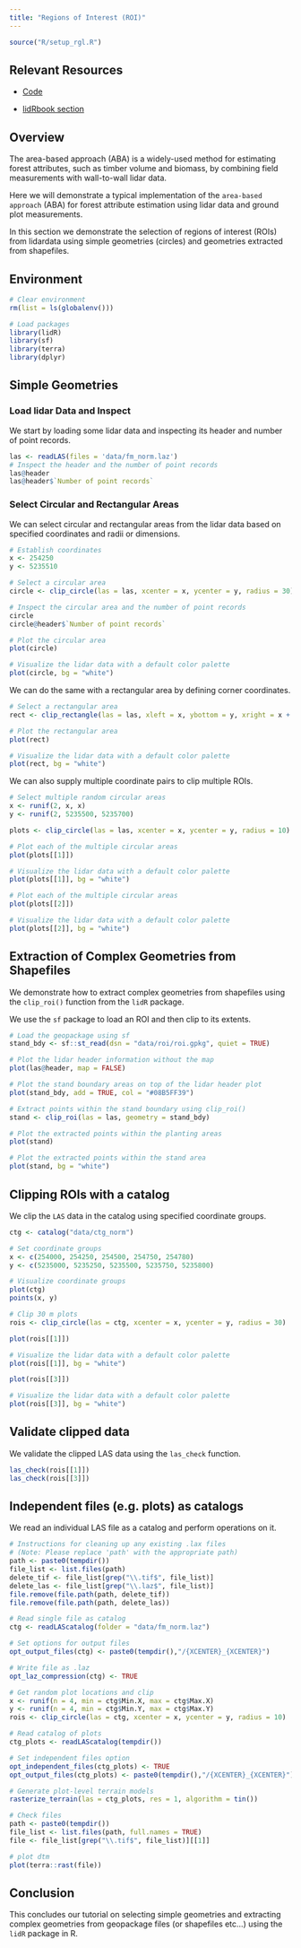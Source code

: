```yaml
---
title: "Regions of Interest (ROI)"
---
```


```r
source("R/setup_rgl.R")
```

## Relevant Resources

-   [Code](https://github.com/liamirwin/SL25_lidRtutorial/blob/master/R/05_aba_roi.R)

-   [lidRbook section](https://r-lidar.github.io/lidRbook/modelling.html)

## Overview

The area-based approach (ABA) is a widely-used method for estimating forest attributes, such as timber volume and biomass, by combining field measurements with wall-to-wall lidar data.

Here we will demonstrate a typical implementation of the `area-based approach` (ABA) for forest attribute estimation using lidar data and ground plot measurements.

In this section we demonstrate the selection of regions of interest (ROIs) from lidardata using simple geometries (circles) and geometries extracted from shapefiles.

## Environment

```r
# Clear environment
rm(list = ls(globalenv()))

# Load packages
library(lidR)
library(sf)
library(terra)
library(dplyr)
```

## Simple Geometries

### Load lidar Data and Inspect

We start by loading some lidar data and inspecting its header and number of point records.

```r
las <- readLAS(files = 'data/fm_norm.laz')
# Inspect the header and the number of point records
las@header
las@header$`Number of point records`
```

### Select Circular and Rectangular Areas

We can select circular and rectangular areas from the lidar data based on specified coordinates and radii or dimensions.

```r
# Establish coordinates
x <- 254250
y <- 5235510

# Select a circular area
circle <- clip_circle(las = las, xcenter = x, ycenter = y, radius = 30)

# Inspect the circular area and the number of point records
circle
circle@header$`Number of point records`
```

``` r
# Plot the circular area
plot(circle)
```

```r
# Visualize the lidar data with a default color palette
plot(circle, bg = "white")
```

We can do the same with a rectangular area by defining corner coordinates.

```r
# Select a rectangular area
rect <- clip_rectangle(las = las, xleft = x, ybottom = y, xright = x + 40, ytop = y + 30)
```

``` r
# Plot the rectangular area
plot(rect)
```

```r
# Visualize the lidar data with a default color palette
plot(rect, bg = "white")
```

We can also supply multiple coordinate pairs to clip multiple ROIs.

```r
# Select multiple random circular areas
x <- runif(2, x, x)
y <- runif(2, 5235500, 5235700)

plots <- clip_circle(las = las, xcenter = x, ycenter = y, radius = 10)
```

``` r
# Plot each of the multiple circular areas
plot(plots[[1]])
```

```r
# Visualize the lidar data with a default color palette
plot(plots[[1]], bg = "white")
```

``` r
# Plot each of the multiple circular areas
plot(plots[[2]])
```

```r
# Visualize the lidar data with a default color palette
plot(plots[[2]], bg = "white")
```

## Extraction of Complex Geometries from Shapefiles

We demonstrate how to extract complex geometries from shapefiles using the `clip_roi()` function from the `lidR` package.

We use the `sf` package to load an ROI and then clip to its extents.

```r
# Load the geopackage using sf
stand_bdy <- sf::st_read(dsn = "data/roi/roi.gpkg", quiet = TRUE)

# Plot the lidar header information without the map
plot(las@header, map = FALSE)

# Plot the stand boundary areas on top of the lidar header plot
plot(stand_bdy, add = TRUE, col = "#08B5FF39")

# Extract points within the stand boundary using clip_roi()
stand <- clip_roi(las = las, geometry = stand_bdy)
```

``` r
# Plot the extracted points within the planting areas
plot(stand)
```

```r
# Plot the extracted points within the stand area
plot(stand, bg = "white")
```

## Clipping ROIs with a catalog

We clip the `LAS` data in the catalog using specified coordinate groups.

```r

ctg <- catalog("data/ctg_norm")

# Set coordinate groups
x <- c(254000, 254250, 254500, 254750, 254780)
y <- c(5235000, 5235250, 5235500, 5235750, 5235800)

# Visualize coordinate groups
plot(ctg)
points(x, y)

# Clip 30 m plots
rois <- clip_circle(las = ctg, xcenter = x, ycenter = y, radius = 30)
```

``` r
plot(rois[[1]])
```

```r
# Visualize the lidar data with a default color palette
plot(rois[[1]], bg = "white")
```

``` r
plot(rois[[3]])
```

```r
# Visualize the lidar data with a default color palette
plot(rois[[3]], bg = "white")
```

## Validate clipped data

We validate the clipped LAS data using the `las_check` function.

```r
las_check(rois[[1]])
las_check(rois[[3]])
```

## Independent files (e.g. plots) as catalogs

We read an individual LAS file as a catalog and perform operations on it.

```r
# Instructions for cleaning up any existing .lax files
# (Note: Please replace 'path' with the appropriate path)
path <- paste0(tempdir())
file_list <- list.files(path)
delete_tif <- file_list[grep("\\.tif$", file_list)]
delete_las <- file_list[grep("\\.laz$", file_list)]
file.remove(file.path(path, delete_tif))
file.remove(file.path(path, delete_las))
```

```r
# Read single file as catalog
ctg <- readLAScatalog(folder = "data/fm_norm.laz")

# Set options for output files
opt_output_files(ctg) <- paste0(tempdir(),"/{XCENTER}_{XCENTER}")

# Write file as .laz
opt_laz_compression(ctg) <- TRUE

# Get random plot locations and clip
x <- runif(n = 4, min = ctg$Min.X, max = ctg$Max.X)
y <- runif(n = 4, min = ctg$Min.Y, max = ctg$Max.Y)
rois <- clip_circle(las = ctg, xcenter = x, ycenter = y, radius = 10)
```

```r
# Read catalog of plots
ctg_plots <- readLAScatalog(tempdir())

# Set independent files option
opt_independent_files(ctg_plots) <- TRUE
opt_output_files(ctg_plots) <- paste0(tempdir(),"/{XCENTER}_{XCENTER}")

# Generate plot-level terrain models
rasterize_terrain(las = ctg_plots, res = 1, algorithm = tin())
```

```r
# Check files
path <- paste0(tempdir())
file_list <- list.files(path, full.names = TRUE)
file <- file_list[grep("\\.tif$", file_list)][[1]]

# plot dtm
plot(terra::rast(file))
```

## Conclusion

This concludes our tutorial on selecting simple geometries and extracting complex geometries from geopackage files (or shapefiles etc...) using the `lidR` package in R.
